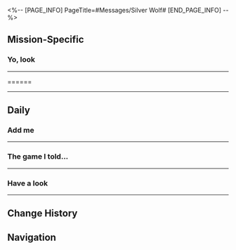 <%-- [PAGE_INFO]
PageTitle=#Messages/Silver Wolf#
[END_PAGE_INFO] --%>
{{Messages Infobox
|id        = 1006
|image     = Character Silver Wolf Icon.png
|type      = Character
|sender    = Silver Wolf
|signature = Don't make a game if you don't know how to
|faction   = Stellaron Hunters
}}

==Mission-Specific==
===Yo, look===
{{Messages
|start_condition = 
|text =
:'''Silver Wolf:''' Yo, look
:{Choice} How did you know I...
::'''(Trailblazer):''' How did you know I was going to send you photos
::'''(Trailblazer):''' [[File:Sticker PPG 07 Pom-Pom 07.png|80px|&lbrack;Confused&rbrack;]]
:{Choice} Let Kafka look.
::'''(Trailblazer):''' Can you send it over to Kafka for me?
::'''(Trailblazer):''' Wait, how did you know I was going to send you photos
:'''Silver Wolf:''' Take a guess
:'''Silver Wolf:''' Just send it over
:'''(Trailblazer):''' [[File:Message Silver Wolf 33.png|256px]]
:'''Silver Wolf:''' Cute
:'''Silver Wolf:''' I'm not sure what this thing is, but it looks like you put a lot of energy into it
:'''Silver Wolf:''' Kafka's pretty happy
:'''Silver Wolf:''' Thank you, (Trailblazer), I really like it.
:'''Silver Wolf:''' Silver Wolf and I are out on a job. Catch you later
:'''Silver Wolf:''' Don't worry
:'''Silver Wolf:''' Bye-bye
}}
----

======
{{Messages
|start_condition = 
|text =
:'''Silver Wolf:''' [[File:Sticker PPG 02 Silver Wolf 01.png|80px]]
:'''Silver Wolf:''' No way you topped my leaderboard score!
:'''Silver Wolf:''' You're definitely cheating.
:{Choice} You're the real cheater here...
::'''(Trailblazer):''' You've got some nerve! Your score is obviously fake. You lost to me and still had the guts to put it on the leaderboard.
:{Choice} I honestly didn't cheat!
::'''(Trailblazer):''' I, (Trailblazer), swear to the sky I haven't cheated! If I did, I'd throw myself off Dreamflux Reef right now!
:'''Silver Wolf:''' Nice driving skills you've got there. Wanna come over and give Bladie some lessons?
:{Choice} But I thought Bladie had a driver's license?
::'''(Trailblazer):''' But I thought Bladie had a driver's license?
::'''Silver Wolf:''' I'm not convinced he got that license legally.
::'''Silver Wolf:''' I'm not slandering him. One ride in his car and you'll totally get it.
:{Choice} Your driving's not bad, either.
::'''(Trailblazer):''' You're a pretty good driver yourself. Why don't you teach him?
::'''Silver Wolf:''' I was actually trying to be nice and teach him.
::'''Silver Wolf:''' But he was too stubborn and claimed he already knows how.
::'''Silver Wolf:''' I couldn't get through to him, and didn't feel like wasting my breath.
::'''Silver Wolf:''' [[File:Sticker PPG 02 Silver Wolf 01.png|80px]]
:'''Silver Wolf:''' Simulated Spheroid Racing: 26 dropped an update. Gotta go play it!
:'''Silver Wolf:''' Enjoy my "gift" and hit me up if you want to play together sometime.
:'''Silver Wolf:''' Cya!
}}
----

==Daily==
===Add me===
{{Messages|text=
:'''Silver Wolf:''' Add me
:'''Silver Wolf:''' #GU2055#
:'''Silver Wolf:''' Made a spot in my friend list for you
:{Choice} Huh. What's this?
::'''(Trailblazer):''' Huh. What's this?
::'''Silver Wolf:''' Interastral network account
::'''Silver Wolf:''' A backup
::'''Silver Wolf:''' No. 7
::'''Silver Wolf:''' For gaming
:{Choice} No, you add me
::'''(Trailblazer):''' No, you add me
::'''(Trailblazer):''' <u>({{tt|Tap|on mobile}}/{{tt|Press|on controller}}/{{tt|Click|on keyboard}}) to add (Trailblazer) as friend</u>
:'''Silver Wolf:''' Oh
:'''Silver Wolf:''' Wait
:'''Silver Wolf:''' NVM, some1 got 2 it 1st
:{Choice} Is this a send-to-all?
::'''(Trailblazer):''' This text isn't sent to all, is it?
::'''(Trailblazer):''' I was looking forward to it
::'''(Trailblazer):''' [[File:Sticker PPG 07 Pom-Pom 02.png|80px|&lbrack;cry&rbrack;]]
::'''Silver Wolf:''' No
::'''Silver Wolf:''' I don't hv the time
:{Choice} Can't you say no?
::'''(Trailblazer):''' Can't you say no?
::'''(Trailblazer):''' [[File:Sticker PPG 07 Pom-Pom 02.png|80px|&lbrack;cry&rbrack;]]
::'''Silver Wolf:''' Um
::'''Silver Wolf:''' He's a pro gamer
::'''Silver Wolf:''' Can't refuse
::'''Silver Wolf:''' Don't worry, he won't stay for long
::'''Silver Wolf:''' He'll be offline after the season, I'll del him then
:{Choice} Someone's popular
::'''(Trailblazer):''' Someone's popular
::'''(Trailblazer):''' Introduce me?
::'''(Trailblazer):''' [[File:Sticker PPG 07 Pom-Pom 01.png|80px|&lbrack;Greet&rbrack;]]
::'''Silver Wolf:''' Most of the ppl I added r strangers
::'''Silver Wolf:''' But after playing 4 a while, we became fam
:'''Silver Wolf:''' Anyway, I'll let u know when I hv a spot
:'''Silver Wolf:''' Best to do it face 2 face
:'''Silver Wolf:''' Btw, don't 4get 2 check out my assist
:'''Silver Wolf:''' I rocked
}}
----

===The game I told...===
{{Messages|text=
:'''Silver Wolf:''' The game I told u abt last time
:'''Silver Wolf:''' There's a new gacha banner 2day
:'''Silver Wolf:''' You in?
:'''Silver Wolf:''' Lemme see who got the better one ;)
:{Choice} I... think I'll pass...
::'''(Trailblazer):''' I... think I'll pass...
:{Choice} I'll wait and see for now...
::'''(Trailblazer):''' I'll wait and see for now...
:'''Silver Wolf:''' What r u even talkin abt
:'''Silver Wolf:''' Don't ask
:'''Silver Wolf:''' Don't hesitate
:'''Silver Wolf:''' Just pull
:'''Silver Wolf:''' If ur asking, u want it
:'''Silver Wolf:''' Pull first, ask questions later
:'''Silver Wolf:''' Something will come
:'''Silver Wolf:''' You'll win something good
:'''Silver Wolf:''' Believe in urself
:'''Silver Wolf:''' Gotta be happy
:'''Silver Wolf:''' Yeah!
:'''Silver Wolf:''' I can feel it
:'''Silver Wolf:''' Now
:'''Silver Wolf:''' Seize the initiative!
:'''Silver Wolf:''' Come
:'''Silver Wolf:''' Now
:'''Silver Wolf:''' It's here
:'''Silver Wolf:''' It's here!!!
:'''Silver Wolf:''' ...
:'''Silver Wolf:''' Darn it...
:'''Silver Wolf:''' ...
:{Choice} So quick!
::'''(Trailblazer):''' That's a quick turnaround
:{Choice} Thank you!
::'''(Trailblazer):''' Thank you, I calmed down
:{Choice} I got it!
::'''(Trailblazer):''' Yay! I got it!
:'''Silver Wolf:''' [[File:Sticker PPG 07 Pom-Pom 02.png|80px|&lbrack;cry&rbrack;]]
}}
----

===Have a look===
{{Messages|text=
:'''Silver Wolf:''' Have a look
:'''Silver Wolf:''' Comment plz
:'''Silver Wolf:''' [[File:Message Silver Wolf Achievements.png|256px]]
:{Choice} Awesome
::'''(Trailblazer):''' That's awesome!
:{Choice} Cheat
::'''(Trailblazer):''' You cheated!
:{Choice} Looks off
::'''(Trailblazer):''' Your achievement count looks off
:'''Silver Wolf:''' Screenshot from before
:'''Silver Wolf:''' lol found it by accident when cleaning up my gallery
:'''Silver Wolf:''' I'm like so nostalgic rn, probz from when the game first dropped
:'''Silver Wolf:''' ive gotten more achievements since then :)
:'''Silver Wolf:''' And yea, ofc, I'll complete them all
:'''Silver Wolf:''' Just like life, it's full of challenges
:{Choice} I like challenges
::'''(Trailblazer):''' I like challenges
::'''Silver Wolf:''' Right?
::'''Silver Wolf:''' We r the same lol
::'''Silver Wolf:''' Like, why else would we vibe if we ain't the same?
:{Choice} I like to be casual
::'''(Trailblazer):''' I like to be casual
::'''Silver Wolf:''' yea
::'''Silver Wolf:''' that's kinda chill
:'''Silver Wolf:''' But u gotta give it a shot tho
:'''Silver Wolf:''' The feelz of being proud and accomplished after finishing something are legit
}}
----

==Change History==
{{Change History|1.0}}

==Navigation==
{{Messages Navbox}}